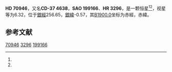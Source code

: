 {{Starbox begin
| name = HD 70946
}}
{{Starbox observe
| epoch = [[J2000.0|J2000.0]]
| constell = {{星座名待查}}<ref name=SIMBAD>{{cite web
 | url=http://simbad.u-strasbg.fr/simbad/sim-id?Ident=HR+3296
 | title=Pulsating variable Star
 | publisher=Centre de Données astronomiques de Strasbourg
 | work=SIMBAD
 | accessdate=2012-07-13
 | archive-date=2016-03-17
 | archive-url=https://web.archive.org/web/20160317103930/http://simbad.u-strasbg.fr/simbad/sim-id?Ident=HR+3296
 | dead-url=no
 }}</ref><ref name=DATA>{{cite web
 | url=http://vizier.u-strasbg.fr/viz-bin/VizieR-5?-out.add=.&-source=5050&-corr=PK=HR&-out.max=9999&HR=3296
 | title=VizieR Detailed Page
 | accessdate=2012-07-13
 | archive-date=2016-03-05
 | archive-url=https://web.archive.org/web/20160305000749/http://vizier.u-strasbg.fr/viz-bin/VizieR-5?-out.add=.&-source=5050&-corr=PK=HR&-out.max=9999&HR=3296
 | dead-url=no
 }}</ref>
| 星官 = 
| ra = {{RA|8|23|17.2}}<ref name=SIMBAD /><ref name=DATA />
| dec = {{DEC|-38|17|9}}<ref name=SIMBAD /><ref name=DATA />
| appmag_v = 6.32<ref name=SIMBAD /><ref name=DATA />
}}
{{Starbox character
| class = M1III<ref name=SIMBAD /><ref name=DATA />
| b-v = 1.63<ref name=SIMBAD /><ref name=DATA />
| u-b = 1.86<ref name=SIMBAD /><ref name=DATA />
| r-i = <ref name=SIMBAD /><ref name=DATA />
| variable = 
}}
{{Starbox astrometry
| radial_v = 1.86
| prop_mo_ra = -9
| parallax = 
| p_error = 
}}
{{Starbox catalog
| names =CD-37 4638，[[SAO星表|SAO]] 199166，[[HD星表|HD]] 70946，[[HR星表|HR]] 3296}}
{{Starbox reference |Simbad=HR+3296}}
{{Starbox end}}

'''HD 70946'''，又名'''CD-37 4638'''，'''SAO 199166'''、'''HR 3296'''，是一颗恒星<ref name=SIMBAD /><ref name=DATA />，视星等为6.32，位于[[銀道座標系|銀經]]256.65，[[銀道座標系|銀緯]]-0.57，其[[B1900.0|B1900.0]]坐标为赤經{{RA|8|19|35.1}}，赤緯{{DEC|-37|-0.57|49}}。

== 参考文献 ==
{{reflist}}

{{star-stub}}

[[Category:HD和HDE天體|70946]]
[[Category:HR天體|3296]]
[[Category:SAO天體|199166]]